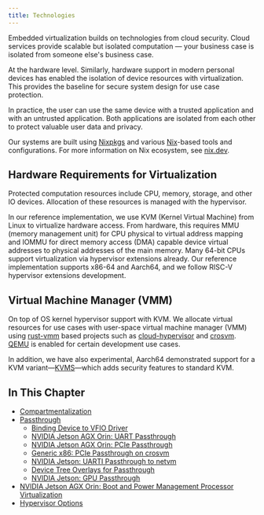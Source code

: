 ```yaml
---
title: Technologies
---
```


Embedded virtualization builds on technologies from cloud security. Cloud services provide scalable but isolated computation — your business case is isolated from someone else's business case.

At the hardware level. Similarly, hardware support in modern personal devices has enabled the isolation of device resources with virtualization. This provides the baseline for secure system design for use case protection.

In practice, the user can use the same device with a trusted application and with an untrusted application. Both applications are isolated from each other to protect valuable user data and privacy.

Our systems are built using [Nixpkgs](https://github.com/NixOS/nixpkgs) and various [Nix](https://nixos.org/guides/nix-language.html)-based tools and configurations. For more information on Nix ecosystem, see [nix.dev](https://nix.dev/).

## Hardware Requirements for Virtualization

Protected computation resources include CPU, memory, storage, and other IO devices. Allocation of these resources is managed with the hypervisor.

In our reference implementation, we use KVM (Kernel Virtual Machine) from Linux to virtualize hardware access. From hardware, this requires MMU (memory management unit) for CPU physical to virtual address mapping and IOMMU for direct memory access (DMA) capable device virtual addresses to physical addresses of the main memory. Many 64-bit CPUs support virtualization via hypervisor extensions already. Our reference implementation supports x86-64 and Aarch64, and we follow RISC-V hypervisor extensions development.

## Virtual Machine Manager (VMM)

On top of OS kernel hypervisor support with KVM. We allocate virtual resources for use cases with user-space virtual machine manager (VMM) using [rust-vmm](https://github.com/rust-vmm) based projects such as [cloud-hypervisor](https://github.com/cloud-hypervisor/cloud-hypervisor) and [crosvm](https://github.com/google/crosvm). [QEMU](https://www.qemu.org/) is enabled for certain development use cases.

In addition, we have also experimental, Aarch64 demonstrated support for a KVM variant—[KVMS](https://github.com/jkrh/kvms)—which adds security features to standard KVM.


## In This Chapter

- [Compartmentalization](./compartment.md)
- [Passthrough](./passthrough.md)
  - [Binding Device to VFIO Driver](./vfio.md)
  - [NVIDIA Jetson AGX Orin: UART Passthrough](./nvidia_agx_pt_uart.md)
  - [NVIDIA Jetson AGX Orin: PCIe Passthrough](./nvidia_agx_pt_pcie.md)
  - [Generic x86: PCIe Passthrough on crosvm](./x86_pcie_crosvm.md)
  - [NVIDIA Jetson: UARTI Passthrough to netvm](./nvidia_uarti_net_vm.md)
  - [Device Tree Overlays for Passthrough](./device_tree_overlays_pt.md)
  - [NVIDIA Jetson: GPU Passthrough](./nvidia_jetson_pt_gpu.md)
- [NVIDIA Jetson AGX Orin: Boot and Power Management Processor Virtualization](./nvidia_virtualization_bpmp.md)
- [Hypervisor Options](./hypervisor_options.md)
